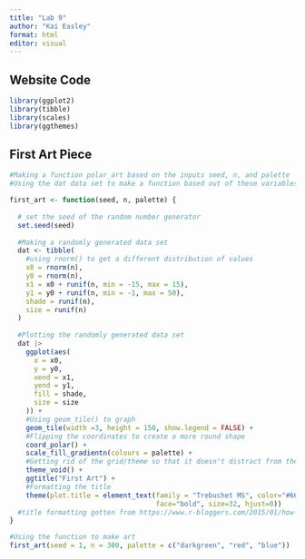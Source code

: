 ```yaml
---
title: "Lab 9"
author: "Kai Easley"
format: html
editor: visual
---
```


## Website Code

```r
library(ggplot2)
library(tibble)
library(scales)
library(ggthemes)
```



## First Art Piece

```r
#Making a function polar_art based on the inputs seed, n, and palette
#Using the dat data set to make a function based out of these variables

first_art <- function(seed, n, palette) {
  
  # set the seed of the random number generator
  set.seed(seed)
  
  #Making a randomly generated data set
  dat <- tibble(
    #using rnorm() to get a different distribution of values
    x0 = rnorm(n),
    y0 = rnorm(n),
    x1 = x0 + runif(n, min = -15, max = 15),
    y1 = y0 + runif(n, min = -1, max = 50),
    shade = runif(n), 
    size = runif(n)
  )
  
  #Plotting the randomly generated data set
  dat |> 
    ggplot(aes(
      x = x0,
      y = y0,
      xend = x1,
      yend = y1,
      fill = shade,
      size = size
    )) +
    #Using geom_tile() to graph 
    geom_tile(width =3, height = 150, show.legend = FALSE) +
    #Flipping the coordinates to create a more round shape
    coord_polar() +
    scale_fill_gradientn(colours = palette) +
    #Getting rid of the grid/theme so that it doesn't distract from the art
    theme_void() +
    ggtitle("First Art") +
    #Formatting the title
    theme(plot.title = element_text(family = "Trebuchet MS", color="#666666", 
                                    face="bold", size=32, hjust=0))
  #title formatting gotten from https://www.r-bloggers.com/2015/01/how-to-format-your-chart-and-axis-titles-in-ggplot2/
}

```



```r
#Using the function to make art
first_art(seed = 1, n = 300, palette = c("darkgreen", "red", "blue"))
```
